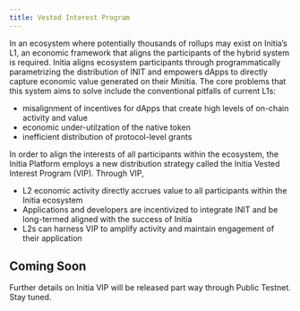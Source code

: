 ```yaml
---
title: Vested Interest Program
---
```


In an ecosystem where potentially thousands of rollups may exist on Initia’s L1, an economic framework that aligns the participants of the hybrid system is required. Initia aligns ecosystem participants through programmatically parametrizing the distribution of INIT and empowers dApps to directly capture economic value generated on their Minitia. The core problems that this system aims to solve include the conventional pitfalls of current L1s:

- misalignment of incentives for dApps that create high levels of on-chain activity and value
- economic under-utilzation of the native token
- inefficient distribution of protocol-level grants

In order to align the interests of all participants within the ecosystem, the Initia Platform employs a new distribution strategy called the Initia Vested Interest Program (VIP). Through VIP,

- L2 economic activity directly accrues value to all participants within the Initia ecosystem
- Applications and developers are incentivized to integrate INIT and be long-termed aligned with the success of Initia
- L2s can harness VIP to amplify activity and maintain engagement of their application

## Coming Soon

Further details on Initia VIP will be released part way through Public Testnet. Stay tuned.